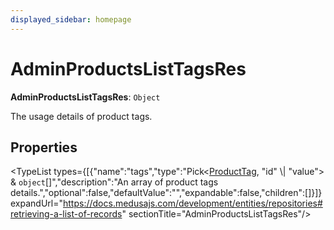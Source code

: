 ```yaml
---
displayed_sidebar: homepage
---
```



# AdminProductsListTagsRes

 **AdminProductsListTagsRes**: `Object`

The usage details of product tags.

## Properties

<TypeList types={[{"name":"tags","type":"Pick&#60;[ProductTag](../../entities/classes/entities.ProductTag.mdx), \"id\" \\| \"value\"&#62; & `object`[]","description":"An array of product tags details.","optional":false,"defaultValue":"","expandable":false,"children":[]}]} expandUrl="https://docs.medusajs.com/development/entities/repositories#retrieving-a-list-of-records" sectionTitle="AdminProductsListTagsRes"/>
